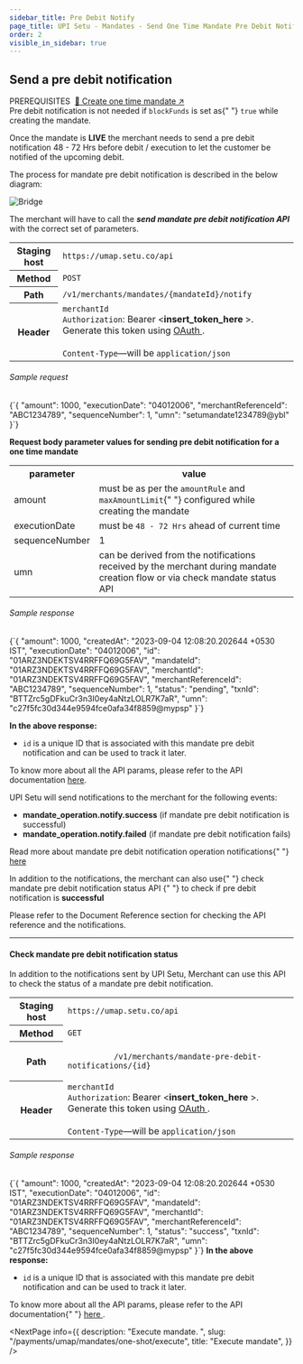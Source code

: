 ```yaml
---
sidebar_title: Pre Debit Notify
page_title: UPI Setu - Mandates - Send One Time Mandate Pre Debit Notification
order: 2
visible_in_sidebar: true
---
```


## Send a pre debit notification

<Text size="small" weight="600">
  PREREQUISITES&nbsp;
</Text>
<a href="/payments/umap/mandates/one-shot/create" target="_self">
  🌟 Create one time mandate ↗
</a>

<br />

<Callout type="tip">
  Pre debit notification is not needed if <code>blockFunds</code> is set as{" "}
  <code>true</code> while creating the mandate.
</Callout>

<br />

Once the mandate is **LIVE** the merchant needs to send a pre debit notification 48 - 72 Hrs before debit / execution to let the customer be notified of the upcoming debit.

The process for mandate pre debit notification is described in the below diagram:

<img
  src="https://storage.googleapis.com/strapi-assets/latest/update-mandate-pre-debit-notification/update-mandate-pre-debit-notification.png"
  alt="Bridge"
/>

The merchant will have to call the **<i>send mandate pre debit notification API</i>** with the correct set of parameters.

<table>
  <tbody>
    <tr>
      <th>Staging host</th>
      <td>
        <code>https://umap.setu.co/api</code>
      </td>
    </tr>
    <tr>
      <th>Method</th>
      <td>
        <code>POST</code>
      </td>
    </tr>
    <tr>
      <th>Path</th>
      <td>
        <code>/v1/merchants/mandates/&#123;mandateId&#125;/notify</code>
      </td>
    </tr>
    <tr>
      <th>Header</th>
      <td>
        <code>merchantId</code>
        <br />
        <code>Authorization</code>: Bearer &lt;<b>insert_token_here</b>
        &gt;. Generate this token using <a
          href="/payments/umap/api-integration"
          target="_blank"
        >
          OAuth
        </a>
        .<br />
        <br />
        <code>Content-Type</code>—will be <code>application/json</code>
      </td>
    </tr>
  </tbody>
</table>

###### Sample request

<CodeBlockWithCopy language="json">
  {`{
    "amount": 1000,
    "executionDate": "04012006",
    "merchantReferenceId": "ABC1234789",
    "sequenceNumber": 1,
    "umn": "setumandate1234789@ybl"
}`}
</CodeBlockWithCopy>

<p>
  <b>
    Request body parameter values for sending pre debit notification for a one
    time mandate
  </b>
</p>
<table>
  <tr>
    <th>parameter</th>
    <th>value</th>
  </tr>
  <tr>
    <td>amount</td>
    <td>
      must be as per the <code>amountRule</code> and <code>maxAmountLimit</code>{" "}
      configured while creating the mandate
    </td>
  </tr>
  <tr>
    <td>executionDate</td>
    <td>
      must be <code>48 - 72 Hrs</code> ahead of current time
    </td>
  </tr>
  <tr>
    <td>sequenceNumber</td>
    <td>1</td>
  </tr>
  <tr>
    <td>umn</td>
    <td>
      can be derived from the notifications received by the merchant during
      mandate creation flow or via check mandate status API
    </td>
  </tr>
</table>

###### Sample response

<CodeBlockWithCopy language="json">
  {`{
  "amount": 1000,
  "createdAt": "2023-09-04 12:08:20.202644 +0530 IST",
  "executionDate": "04012006",
  "id": "01ARZ3NDEKTSV4RRFFQ69G5FAV",
  "mandateId": "01ARZ3NDEKTSV4RRFFQ69G5FAV",
  "merchantId": "01ARZ3NDEKTSV4RRFFQ69G5FAV",
  "merchantReferenceId": "ABC1234789",
  "sequenceNumber": 1,
  "status": "pending",
  "txnId": "BTTZrc5gDFkuCr3n3I0ey4aNtzLOLR7K7aR",
  "umn": "c27f5fc30d344e9594fce0afa34f8859@mypsp"
}`}
</CodeBlockWithCopy>

**In the above response:**

- `id` is a unique ID that is associated with this mandate pre debit notification and can be used to track it later.

To know more about all the API params, please refer to the API documentation <a href="/payments/umap/api-reference#/category~mandates/operation~mandates#notify" target="_blank">here</a>.

<p>
  UPI Setu will send notifications to the merchant for the following events:
</p>
<ul>
  <li>
    <b>mandate_operation.notify.success</b> (if mandate pre debit notification
    is successful)
  </li>
  <li>
    <b>mandate_operation.notify.failed</b> (if mandate pre debit notification
    fails)
  </li>
</ul>
<p>
  Read more about mandate pre debit notification operation notifications{" "}
  <a href="/payments/umap/notifications/mandates/notify">here</a>
</p>

<p>
  In addition to the notifications, the merchant can also use{" "}
  <Link href="/payments/umap/mandates/one-shot/pre-debit-notify#check-mandate-pre-debit-notification-status">
    check mandate pre debit notification status API
  </Link>{" "}
  to check if pre debit notification is <b>successful</b>
</p>

Please refer to the Document Reference section for checking the API reference and the notifications.

<hr class="tertiary" />

#### Check mandate pre debit notification status

In addition to the notifications sent by UPI Setu, Merchant can use this API to check the status of a mandate pre debit notification.

<table>
  <tbody>
    <tr>
      <th>Staging host</th>
      <td>
        <code>https://umap.setu.co/api</code>
      </td>
    </tr>
    <tr>
      <th>Method</th>
      <td>
        <code>GET</code>
      </td>
    </tr>
    <tr>
      <th>Path</th>
      <td>
        <code>
          /v1/merchants/mandate-pre-debit-notifications/&#123;id&#125;
        </code>
      </td>
    </tr>
    <tr>
      <th>Header</th>
      <td>
        <code>merchantId</code>
        <br />
        <code>Authorization</code>: Bearer &lt;<b>insert_token_here</b>
        &gt;. Generate this token using <a
          href="/payments/umap/api-integration"
          target="_blank"
        >
          OAuth
        </a>
        .<br />
        <br />
        <code>Content-Type</code>—will be <code>application/json</code>
      </td>
    </tr>
  </tbody>
</table>

<h6>Sample response</h6>
<CodeBlockWithCopy language="json">
  {`{
  "amount": 1000,
  "createdAt": "2023-09-04 12:08:20.202644 +0530 IST",
  "executionDate": "04012006",
  "id": "01ARZ3NDEKTSV4RRFFQ69G5FAV",
  "mandateId": "01ARZ3NDEKTSV4RRFFQ69G5FAV",
  "merchantId": "01ARZ3NDEKTSV4RRFFQ69G5FAV",
  "merchantReferenceId": "ABC1234789",
  "sequenceNumber": 1,
  "status": "success",
  "txnId": "BTTZrc5gDFkuCr3n3I0ey4aNtzLOLR7K7aR",
  "umn": "c27f5fc30d344e9594fce0afa34f8859@mypsp"
}`}
</CodeBlockWithCopy>
<b>In the above response:</b>
<ul>
  <li>
    <code>id</code> is a unique ID that is associated with this mandate pre
    debit notification and can be used to track it later.
  </li>
</ul>

<p>
  To know more about all the API params, please refer to the API documentation{" "}
  <a
    href="/payments/umap/api-reference#/category~mandates/operation~mandates#fetchMandatePreDebitNotificationById"
    target="_blank"
  >
    here
  </a>
  .
</p>

<NextPage
  info={{
    description: "Execute mandate.  ",
    slug: "/payments/umap/mandates/one-shot/execute",
    title: "Execute mandate",
  }}
/>
